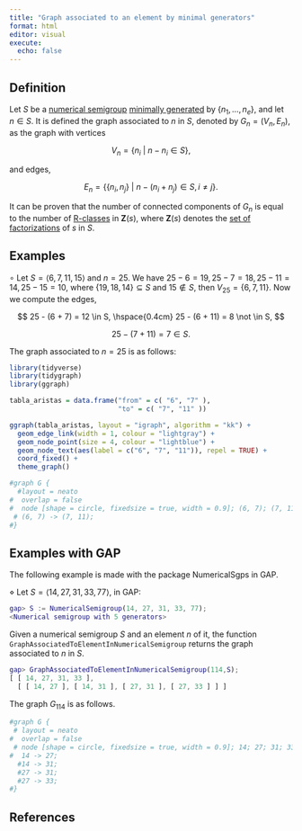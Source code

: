 ```yaml
---
title: "Graph associated to an element by minimal generators"
format: html
editor: visual
execute: 
  echo: false
---
```


<!-- Definición de Num. Sem. -->

## Definition

Let $S$ be a [numerical semigroup](../Basic-concepts/Numerical-semigroup.qmd) [minimally generated](../Basic-concepts/Minimal-set-of-generators.qmd) by $\{n_1, \ldots, n_e\}$, and let $n \in S$. It is defined the graph associated to $n$ in $S$, denoted by $G_n = (V_n, E_n)$, as the graph with vertices

$$
V_n = \{n_i ~ | ~ n - n_i \in S\},
$$

and edges,

$$
E_n = \{\{n_i, n_j\} ~ | ~ n - (n_i + n_j) \in S, i \ne j\}.
$$

It can be proven that the number of connected components of $G_n$ is equal to the number of [R-classes](Factorizations-R-related.qmd) in $\mathbf{Z}(s)$, where $\mathbf{Z}(s)$ denotes the [set of factorizations](Set-of-factorizations.qmd) of $s$ in $S$.

## Examples

$\circ$ Let $S = \langle 6, 7, 11, 15 \rangle$ and $n = 25$. We have $25 - 6 = 19, 25 - 7 = 18, 25 - 11 = 14, 25 - 15 = 10$, where $\{19, 18, 14\} \subseteq S$ and $15 \not \in S$, then $V_{25} = \{6, 7, 11\}$. Now we compute the edges,

$$
25 - (6 + 7) = 12 \in S, \hspace{0.4cm} 25 - (6 + 11) = 8 \not \in S,
$$

$$
25 - (7 + 11) = 7 \in S.
$$

The graph associated to $n = 25$ is as follows:

```r

library(tidyverse)
library(tidygraph)
library(ggraph)
```

```r
tabla_aristas = data.frame("from" = c( "6", "7" ),
                           "to" = c( "7", "11" ))

ggraph(tabla_aristas, layout = "igraph", algorithm = "kk") + 
  geom_edge_link(width = 1, colour = "lightgray") +
  geom_node_point(size = 4, colour = "lightblue") +
  geom_node_text(aes(label = c("6", "7", "11")), repel = TRUE) +
  coord_fixed() +
  theme_graph()
```

```r

#graph G {
  #layout = neato
#  overlap = false
#  node [shape = circle, fixedsize = true, width = 0.9]; (6, 7); (7, 11)
 # (6, 7) -> (7, 11);
#}

```

## Examples with GAP

The following example is made with the package NumericalSgps in GAP.

$\diamond$ Let $S = \langle 14, 27, 31, 33, 77 \rangle$, in GAP:

``` gap
gap> S := NumericalSemigroup(14, 27, 31, 33, 77);
<Numerical semigroup with 5 generators>
```

Given a numerical semigroup $S$ and an element $n$ of it, the function `GraphAssociatedToElementInNumericalSemigroup` returns the graph associated to $n$ in $S$.

``` gap
gap> GraphAssociatedToElementInNumericalSemigroup(114,S);
[ [ 14, 27, 31, 33 ],
  [ [ 14, 27 ], [ 14, 31 ], [ 27, 31 ], [ 27, 33 ] ] ]
```

The graph $G_{114}$ is as follows.

```r

#graph G {
 # layout = neato
#  overlap = false
 # node [shape = circle, fixedsize = true, width = 0.9]; 14; 27; 31; 33;
#  14 -> 27;
  #14 -> 31;
  #27 -> 31;
  #27 -> 33;
#}

```

## References
